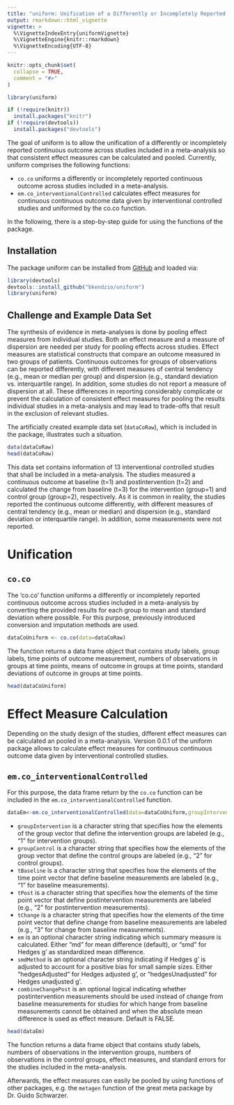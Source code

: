 ```yaml
---
title: "uniform: Unification of a Differently or Incompletely Reported Continuous Outcome across Studies Included in a Meta-Analysis"
output: rmarkdown::html_vignette
vignette: >
  %\VignetteIndexEntry{uniformVignette}
  %\VignetteEngine{knitr::rmarkdown}
  %\VignetteEncoding{UTF-8}
---
```


```r
knitr::opts_chunk$set(
  collapse = TRUE,
  comment = "#>"
)
```

```r
library(uniform)
```

```R
if (!require(knitr))
  install.packages("knitr")
if (!require(devtools))
  install.packages("devtools")
```

The goal of uniform is to allow the unification of a differently or incompletely reported continuous outcome across studies included in a meta-analysis so that consistent effect measures can be calculated and pooled. Currently, uniform comprises the following functions:

- `co.co` uniforms a differently or incompletely reported continuous outcome across studies included in a meta-analysis.
- `em.co_interventionalControlled` calculates effect measures for continuous continuous outcome data given by interventional controlled studies and uniformed by the co.co function.

In the following, there is a step-by-step guide for using the functions of the package.

## Installation

The package uniform can be installed from [GitHub](https://github.com/bkendzio/uniform) and loaded via: 

```r
library(devtools)
devtools::install_github("bkendzio/uniform")
library(uniform)
```

## Challenge and Example Data Set

The synthesis of evidence in meta-analyses is done by pooling effect measures from individual studies. Both an effect measure and a measure of dispersion are needed per study for pooling effects across studies. Effect measures are statistical constructs that compare an outcome measured in two groups of patients. Continuous outcomes for groups of observations can be reported differently, with different measures of central tendency (e.g., mean or median per group) and dispersion (e.g., standard deviation vs. interquartile range). In addition, some studies do not report a measure of dispersion at all. These differences in reporting considerably complicate or prevent the calculation of consistent effect measures for pooling the results individual studies in a meta-analysis and may lead to trade-offs that result in the exclusion of relevant studies.

The artificially created example data set (`dataCoRaw`), which is included in the package, illustrates such a situation.

```r
data(dataCoRaw)
head(dataCoRaw)
```

This data set contains information of 13 interventional controlled studies that shall be included in a meta-analysis. The studies measured a continuous outcome at baseline (t=1) and postintervention (t=2) and calculated the change from baseline (t=3) for the intervention (group=1) and control group (group=2), respectively. As it is common in reality, the studies reported the continuous outcome differently, with different measures of central tendency (e.g., mean or median) and dispersion (e.g., standard deviation or interquartile range). In addition, some measurements were not reported.

# Unification

## `co.co`

The 'co.co' function uniforms a differently or incompletely reported continuous outcome across studies included in a meta-analysis by converting the provided results for each group to mean and standard deviation where possible. For this purpose, previously introduced conversion and imputation methods are used. 

```r
dataCoUniform <- co.co(data=dataCoRaw)
```

The function returns a data frame object that contains study labels, group labels, time points of outcome measurement, numbers of observations in groups at time points, means of outcome in groups at time points, standard deviations of outcome in groups at time points.

```r
head(dataCoUniform)
```

# Effect Measure Calculation

Depending on the study design of the studies, different effect measures can be calculated an pooled in a meta-analysis. Version 0.0.1 of the uniform package allows to calculate effect measures for continuous continuous outcome data given by interventional controlled studies.

## `em.co_interventionalControlled`

For this purpose, the data frame return by the `co.co` function can be included in the `em.co_interventionalControlled` function. 

```r
dataEm<-em.co_interventionalControlled(data=dataCoUniform,groupIntervention=1,groupControl=2,tBaseline=1,tPost=2,tChange=3,em="smd",smdMethod="hedgesAdjusted",combineChangePost=TRUE)
```

- `groupIntervention` is a character string that specifies how the elements of the group vector that define the intervention groups are labeled (e.g., "1" for intervention groups).
- `groupControl` is a character string that specifies how the elements of the group vector that define the control groups are labeled (e.g., "2" for control groups).
- `tBaseline` is a character string that specifies how the elements of the time point vector that define baseline measurements are labeled (e.g., "1" for baseline measurements).
- `tPost` is a character string that specifies how the elements of the time point vector that define postintervention measurements are labeled (e.g., "2" for postintervention measurements).
- `tChange` is a character string that specifies how the elements of the time point vector that define change from baseline measurements are labeled (e.g., "3" for change from baseline measurements).
- `em` is an optional character string indicating which summary measure is calculated. Either "md" for mean difference (default), or "smd" for Hedges g' as standardized mean difference.
- `smdMethod` is an optional character string indicating if Hedges g' is adjusted to account for a positive bias for small sample sizes. Either "hedgesAdjusted" for Hedges adjusted g', or "hedgesUnadjusted" for Hedges unadjusted g'.
- `combineChangePost` is an optional logical indicating whether postintervention measurements should be used instead of change from baseline measurements for studies for which hange from baseline measurements cannot be obtained and when the absolute mean difference is used as effect measure. Default is FALSE.

```r
head(dataEm)
```

The function returns a data frame object that contains study labels, numbers of observations in the intervention groups, numbers of observations in the control groups, effect measures, and standard errors for the studies included in the meta-analysis.

Afterwards, the effect measures can easily be pooled by using functions of other packages, e.g. the `metagen` function of the great meta package by Dr. Guido Schwarzer. 
